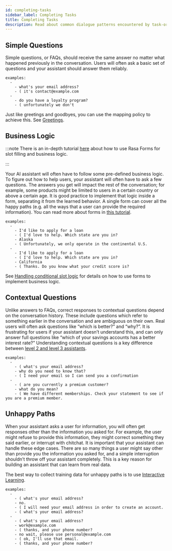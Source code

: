 ```yaml
---
id: completing-tasks
sidebar_label: Completing Tasks
title: Completing Tasks
description: Read about common dialogue patterns encountered by task-oriented bots and how best to handle them using Rasa's open source dialogue management system.
---
```


<a aria-hidden="true" tabIndex="-1" className="anchor enhancedAnchor" id="simple-questions"></a>

## Simple Questions

Simple questions, or FAQs, should receive the same answer
no matter what happened previously in the conversation.
Users will often ask a basic set of questions
and your assistant should answer them reliably.

```
examples:
  -
    - what's your email address?
    - ( it's contact@example.com
  -
    - do you have a loyalty program?
    - ( unfortunately we don't
```
Just like greetings and goodbyes, you can use the mapping policy to achieve this.
See [Greetings](./small-talk.mdx#greetings).

## Business Logic

:::note
There is an in-depth tutorial [here](https://blog.rasa.com/building-contextual-assistants-with-rasa-formaction/) about how to use Rasa Forms for slot filling and business logic.

:::

Your AI assistant will often have to follow some pre-defined business logic.
To figure out how to help users, your assistant will often have to ask a few questions.
The answers you get will impact the rest of the conversation; for example, some products might
be limited to users in a certain country or above a certain age. It is good practice to
implement that logic inside a form, separating it from the learned behavior. A single form
can cover all the happy paths (e.g. all the ways that a user can provide the required information).
You can read more about forms in [this tutorial](https://blog.rasa.com/building-contextual-assistants-with-rasa-formaction/).

```
examples:
  -
    - I'd like to apply for a loan
    - ( I'd love to help. Which state are you in?
    - Alaska
    - ( Unfortunately, we only operate in the continental U.S.
  -
    - I'd like to apply for a loan
    - ( I'd love to help. Which state are you in?
    - California
    - ( Thanks. Do you know what your credit score is?
```
See [Handling conditional slot logic](../core/forms.mdx#conditional-logic) for details on how to use forms to implement business logic.

## Contextual Questions

Unlike answers to FAQs, correct responses to contextual questions depend on the conversation history.
These include questions which refer to something earlier in the conversation and are ambiguous
on their own.
Real users will often ask questions like “which is better?” and “why?”.
It is frustrating for users if your assistant doesn’t understand this,
and can only answer full questions like “which of your savings accounts has a better interest rate?”
Understanding contextual questions is a key difference between
[level 2 and level 3 assistants](https://www.oreilly.com/radar/the-next-generation-of-ai-assistants-in-enterprise/).

```
examples:
  -
    - ( what's your email address?
    - why do you need to know that?
    - ( I need your email so I can send you a confirmation
  -
    - ( are you currently a premium customer?
    - what do you mean?
    - ( We have different memberships. Check your statement to see if you are a premium member.
```
<a aria-hidden="true" tabIndex="-1" className="anchor enhancedAnchor" id="unhappy-paths"></a>

## Unhappy Paths

When your assistant asks a user for information, you will often get responses other
than the information you asked for. For example, the user might refuse to provide this information,
they might correct something they said earlier, or interrupt with chitchat.
It is important that your assistant can handle these edge cases. There
are so many things a user might say other than provide you the information you asked for,
and a simple interruption shouldn’t throw off your assistant completely.
This is a key reason for building an assistant that can learn from real data.

The best way to collect training data for unhappy paths is to use
[Interactive Learning](../core/interactive-learning.mdx).

```
examples:
  -
    - ( what's your email address?
    - no.
    - ( I will need your email address in order to create an account.
    - ( what's your email address?
  -
    - ( what's your email address?
    - work@example.com
    - ( thanks, and your phone number?
    - no wait, please use personal@example.com
    - ( ok, I'll use that email.
    - ( thanks, and your phone number?
```
